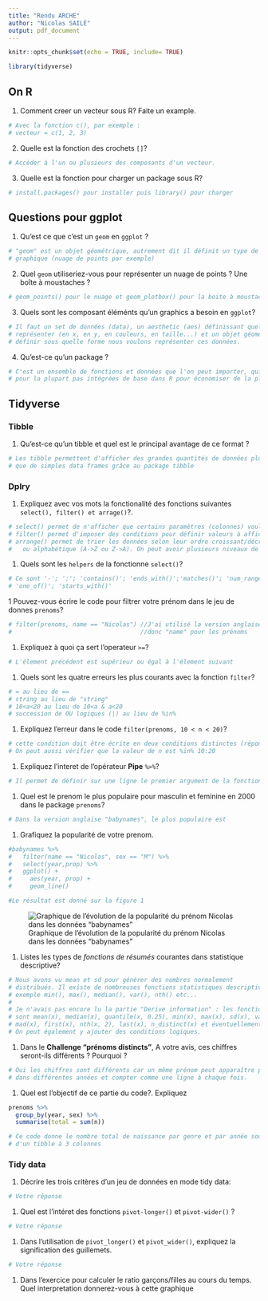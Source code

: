 ```yaml
---
title: "Rendu ARCHE"
author: "Nicolas SAILÉ"
output: pdf_document
---
```


```r
knitr::opts_chunk$set(echo = TRUE, include= TRUE)

library(tidyverse)
```

## On R

1. Comment creer un vecteur sous R? Faite un example. 

```r
# Avec la fonction c(), par exemple :
# vecteur = c(1, 2, 3)
```

2. Quelle est la fonction des crochets `[]`?

```r
# Accéder à l'un ou plusieurs des composants d'un vecteur.
```

3. Quelle est la fonction pour charger un package sous R?

```r
# install.packages() pour installer puis library() pour charger
```


## Questions pour ggplot

1. Qu'est ce que c'est un `geom` en `ggplot` ?

```r
# "geom" est un objet géométrique, autrement dit il définit un type de représentation
# graphique (nuage de points par exemple)
```



2. Quel `geom` utiliseriez-vous pour représenter un nuage de points ? Une boîte à moustaches ?

```r
# geom_points() pour le nuage et geom_plotbox() pour la boite à moustache 
```


3. Quels sont les composant éléménts qu'un graphics a besoin en `ggplot`?
```r
# Il faut un set de données (data), un aesthetic (aes) définissant quelles données on veut
# représenter (en x, en y, en couleurs, en taille...) et un objet géométrique (geom) pour
# définir sous quelle forme nous voulons représenter ces données.
```


4. Qu’est-ce qu’un package ?
```r
# C'est un ensemble de fonctions et données que l'on peut importer, qui ne sont
# pour la plupart pas intégrées de base dans R pour économiser de la place. 
```


## Tidyverse

### Tibble

1. Qu’est-ce qu’un tibble et quel est le principal avantage de ce format ?

```r
# Les tibble permettent d'afficher des grandes quantités de données plus lisiblement
# que de simples data frames grâce au package tibble
```



### Dplry

1.  Expliquez avec vos mots la fonctionalité des fonctions suivantes `select(), filter() et arrage()`?. 

```r
# select() permet de n'afficher que certains paramètres (colonnes) voulus
# filter() permet d'imposer des conditions pour définir valeurs à afficher 
# arrange() permet de trier les données selon leur ordre croissant/décroissant
#   ou alphabétique (A->Z ou Z->A). On peut avoir plusieurs niveaux de tri
```
 

1. Quels sont les `helpers` de la fonctionne `select()`?

```r
# Ce sont '-'; ':'; 'contains()'; 'ends_with()';'matches()'; 'num_range()'; 
# 'one_of()'; 'starts_with()'

```


1 Pouvez-vous écrire le code pour filtrer votre prénom dans le jeu de donnes `prenoms`?

```r
# filter(prenoms, name == "Nicolas") //J'ai utilisé la version anglaise, j'utilise
#                                    //donc "name" pour les prénoms
```


1. Expliquez à quoi ça sert l'operateur `>=`?

```r
# L'élement précédent est supérieur ou égal à l'élement suivant
```

1. Quels sont les quatre erreurs les plus courants avec la fonction `filter`?

```r
# = au lieu de ==
# string au lieu de "string"
# 10<a<20 au lieu de 10<a & a<20
# succession de OU logiques (|) au lieu de %in% 
```

1. Expliquez l'erreur dans le code `filter(prenoms, 10 < n < 20)`?

```r
# cette condition doit être écrite en deux conditions distinctes (réponse précedente)
# On peut aussi vérifier que la valeur de n est %in% 10:20
```

1. Expliquez l'interet de l'opérateur **Pipe** `%>%`?

```r
# Il permet de définir sur une ligne le premier argument de la fonction suivante
```

1. Quel est le prenom le plus populaire pour masculin et feminine en 2000 dans le package `prenoms`?

```r
# Dans la version anglaise "babynames", le plus populaire est 
```

1. Grafiquez la popularité de votre prenom.

```r
#babynames %>%
#   filter(name == "Nicolas", sex == "M") %>%
#   select(year,prop) %>%
#   ggplot() +
#     aes(year, prop) +
#     geom_line()

#Le résultat est donné sur la figure 1

```

![Graphique de l'évolution de la popularité du prénom Nicolas dans les données "babynames"](/cloud/project/Tutorials/02-transform-data/02-isolating/pictures/Nicolas_graph.png)


1. Listes les types de *fonctions de résumés* courantes dans statistique descriptive?

```r
# Nous avons vu mean et sd pour générer des nombres normalement
# distribués. Il existe de nombreuses fonctions statistiques descriptives comme par
# exemple min(), max(), median(), var(), nth() etc...
#
# Je n'avais pas encore lu la partie "Derive information" : les fonctions de résumés
# sont mean(x), median(x), quantile(x, 0.25), min(x), max(x), sd(x), var(x), IQR(x),
# mad(x), first(x), nth(x, 2), last(x), n_distinct(x) et éventuellement n().
# On peut également y ajouter des conditions logiques.
```

1. Dans le **Challenge "prénoms distincts"**, A votre avis, ces chiffres seront-ils différents ? Pourquoi ?

```r
# Oui les chiffres sont différents car un même prénom peut apparaître plusieurs fois
# dans différentes années et compter comme une ligne à chaque fois.
```

1. Quel est l'objectif de ce partie du code?. Expliquez

```r
prenoms %>%
  group_by(year, sex) %>% 
  summarise(total = sum(n))
```

```r
# Ce code donne le nombre total de naissance par genre et par année sous la forme
# d'un tibble à 3 colonnes
```

### Tidy data

1. Décrire les trois critères d'un jeu de données en mode tidy data:

```r
# Votre réponse
```

1. Quel est l'intéret des fonctions `pivot-longer()` et `pivot-wider()` ?

```r
# Votre réponse
```

1. Dans l'utilisation de  `pivot_longer()` et `pivot_wider()`,  expliquez la signification des guillemets. 

```r
# Votre réponse
```


1. Dans l'exercice pour calculer le ratio garçons/filles au cours du temps. Quel interpretation donnerez-vous à cette graphique





